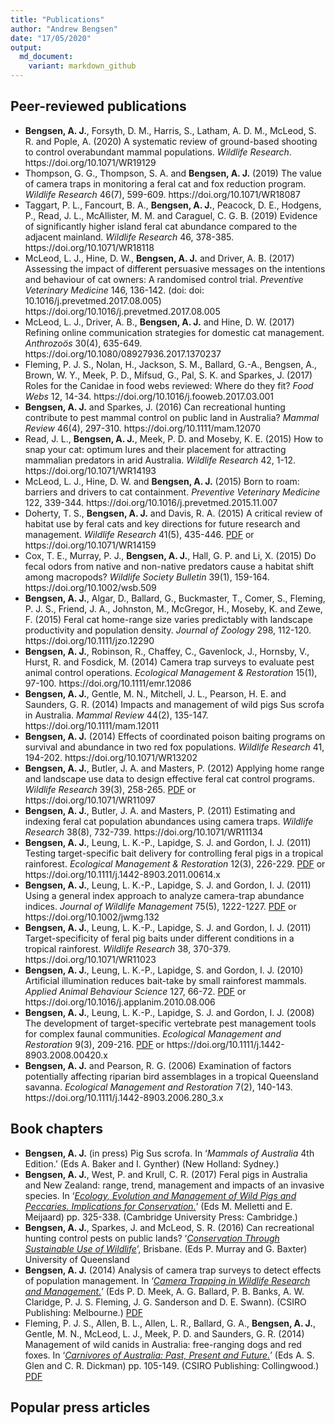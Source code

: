 ```yaml
---
title: "Publications"
author: "Andrew Bengsen"
date: "17/05/2020"
output: 
  md_document:
    variant: markdown_github
---
```


## Peer-reviewed publications  
  
  - **Bengsen, A. J.**, Forsyth, D. M., Harris, S., Latham, A. D. M., McLeod, S. R. and Pople, A. (2020) A systematic review of ground-based shooting to control overabundant mammal populations. *Wildlife Research*. https://doi.org/10.1071/WR19129
  - Thompson, G. G., Thompson, S. A. and **Bengsen, A. J.** (2019) The value of camera traps in monitoring a feral cat and fox reduction program. *Wildlife Research* 46(7), 599-609. https://doi.org/10.1071/WR18087
  - Taggart, P. L., Fancourt, B. A., **Bengsen, A. J.**, Peacock, D. E., Hodgens, P., Read, J. L., McAllister, M. M. and Caraguel, C. G. B. (2019) Evidence of significantly higher island feral cat abundance compared to the adjacent mainland. *Wildlife Research* 46, 378-385. https://doi.org/10.1071/WR18118
  - McLeod, L. J., Hine, D. W., **Bengsen, A. J.** and Driver, A. B. (2017) Assessing the impact of different persuasive messages on the intentions and behaviour of cat owners: A randomised control trial. *Preventive Veterinary Medicine* 146, 136-142. (doi: doi: 10.1016/j.prevetmed.2017.08.005) https://doi.org/10.1016/j.prevetmed.2017.08.005
  - McLeod, L. J., Driver, A. B., **Bengsen, A. J.** and Hine, D. W. (2017) Refining online communication strategies for domestic cat management. *Anthrozoös* 30(4), 635-649. https://doi.org/10.1080/08927936.2017.1370237
  - Fleming, P. J. S., Nolan, H., Jackson, S. M., Ballard, G.-A., Bengsen, A., Brown, W. Y., Meek, P. D., Mifsud, G., Pal, S. K. and Sparkes, J. (2017) Roles for the Canidae in food webs reviewed: Where do they fit? *Food Webs* 12, 14-34. https://doi.org/10.1016/j.fooweb.2017.03.001
  - **Bengsen, A. J.** and Sparkes, J. (2016) Can recreational hunting contribute to pest mammal control on public land in Australia? *Mammal Review* 46(4), 297-310. https://doi.org/10.1111/mam.12070
  - Read, J. L., **Bengsen, A. J.**, Meek, P. D. and Moseby, K. E. (2015) How to snap your cat: optimum lures and their placement for attracting mammalian predators in arid Australia. *Wildlife Research* 42, 1-12. https://doi.org/10.1071/WR14193
  - McLeod, L. J., Hine, D. W. and **Bengsen, A. J.** (2015) Born to roam: barriers and drivers to cat containment. *Preventive Veterinary Medicine* 122, 339-344. https://doi.org/10.1016/j.prevetmed.2015.11.007
  - Doherty, T. S., **Bengsen, A. J.** and Davis, R. A. (2015) A critical review of habitat use by feral cats and key directions for future research and management. *Wildlife Research* 41(5), 435-446. [PDF](https://ro.ecu.edu.au/cgi/viewcontent.cgi?referer=https://scholar.google.com/&httpsredir=1&article=1350&context=ecuworkspost2013) or https://doi.org/10.1071/WR14159
  - Cox, T. E., Murray, P. J., **Bengsen, A. J.**, Hall, G. P. and Li, X. (2015) Do fecal odors from native and non-native predators cause a habitat shift among macropods? *Wildlife Society Bulletin* 39(1), 159-164. https://doi.org/10.1002/wsb.509
  - **Bengsen, A. J.**, Algar, D., Ballard, G., Buckmaster, T., Comer, S., Fleming, P. J. S., Friend, J. A., Johnston, M., McGregor, H., Moseby, K. and Zewe, F. (2015) Feral cat home-range size varies predictably with landscape productivity and population density. *Journal of Zoology* 298, 112-120. https://doi.org/10.1111/jzo.12290
  - **Bengsen, A. J.**, Robinson, R., Chaffey, C., Gavenlock, J., Hornsby, V., Hurst, R. and Fosdick, M. (2014) Camera trap surveys to evaluate pest animal control operations. *Ecological Management & Restoration* 15(1), 97-100. https://doi.org/10.1111/emr.12086
   - **Bengsen, A. J.**, Gentle, M. N., Mitchell, J. L., Pearson, H. E. and Saunders, G. R. (2014) Impacts and management of wild pigs Sus scrofa in Australia. *Mammal Review* 44(2), 135-147. https://doi.org/10.1111/mam.12011
   - **Bengsen, A. J.** (2014) Effects of coordinated poison baiting programs on survival and abundance in two red fox populations. *Wildlife Research* 41, 194-202. https://doi.org/10.1071/WR13202
   - **Bengsen, A. J.**, Butler, J. A. and Masters, P. (2012) Applying home range and landscape use data to design effective feral cat control programs. *Wildlife Research* 39(3), 258-265. [PDF](https://www.researchgate.net/profile/Andrew_Bengsen/publication/230563548_Applying_home-range_and_landscape-use_data_to_design_effective_feral-cat_control_programs/links/0912f50187c04dc4b2000000.pdf] or [https://doi.org/10.1071/WR11097) or https://doi.org/10.1071/WR11097
   - **Bengsen, A. J.**, Butler, J. A. and Masters, P. (2011) Estimating and indexing feral cat population abundances using camera traps. *Wildlife Research* 38(8), 732-739. https://doi.org/10.1071/WR11134
   - **Bengsen, A. J.**, Leung, L. K.-P., Lapidge, S. J. and Gordon, I. J. (2011) Testing target-specific bait delivery for controlling feral pigs in a tropical rainforest. *Ecological Management & Restoration* 12(3), 226-229. [PDF](https://www.researchgate.net/profile/Andrew_Bengsen/publication/291971602_1156_Bengsen_etal_11_Target_specific_pig_baiting_in_Daintree/links/56a7e86308ae0fd8b3fe42e5.pdf) or https://doi.org/10.1111/j.1442-8903.2011.00614.x
   - **Bengsen, A. J.**, Leung, L. K.-P., Lapidge, S. J. and Gordon, I. J. (2011) Using a general index approach to analyze camera-trap abundance indices. *Journal of Wildlife Management* 75(5), 1222-1227. [PDF](https://search.proquest.com/docview/919424978/fulltextPDF/D21AF78ACEF84347PQ/1?accountid=28297) or https://doi.org/10.1002/jwmg.132
   - **Bengsen, A. J.**, Leung, L. K.-P., Lapidge, S. J. and Gordon, I. J. (2011) Target-specificity of feral pig baits under different conditions in a tropical rainforest. *Wildlife Research* 38, 370-379. https://doi.org/10.1071/WR11023
   - **Bengsen, A. J.**, Leung, L. K.-P., Lapidge, S. and Gordon, I. J. (2010) Artificial illumination reduces bait-take by small rainforest mammals. *Applied Animal Behaviour Science* 127, 66-72. [PDF](https://s3.amazonaws.com/academia.edu.documents/49908109/Artificial_illumination_reduces_bait-tak20161027-13702-he7s53.pdf?response-content-disposition=inline%3B%20filename%3DArtificial_illumination_reduces_bait-tak.pdf&X-Amz-Algorithm=AWS4-HMAC-SHA256&X-Amz-Credential=ASIATUSBJ6BAIWREH7BN%2F20200517%2Fus-east-1%2Fs3%2Faws4_request&X-Amz-Date=20200517T204100Z&X-Amz-Expires=3600&X-Amz-SignedHeaders=host&X-Amz-Security-Token=IQoJb3JpZ2luX2VjEH0aCXVzLWVhc3QtMSJIMEYCIQCWLhTuKyCrzkEnM3%2BlhTLU05XFCtzSqaoSdWJUPfqozwIhALVH4GvAp4oakjTQqBLMm30J4pRgJdMz5WpqEtR2QD7JKr0DCMX%2F%2F%2F%2F%2F%2F%2F%2F%2F%2FwEQABoMMjUwMzE4ODExMjAwIgwPNk7iNAPNKPqA0BUqkQM7HUPZUUpj234SH3dXDJz3uYo21HTkwzBO1d1sdDClief4I%2FvwRfSP5zKjG3aUdZ3SSQIFz8BnR%2B6Ej%2BlbJQKhX2HRE2dlaoq7jAIEXfKeC7oQK4ASprWX3jB%2F8iSfjyp7vpvIjAQMx2X72HHxFTj5bXpZ0yTMY4WQCih5EvJbdM6gCJlmWPu18u3IF2n7UEa%2Fgs0Rv%2Fez4xkkHbS%2FqW%2B%2BstuptkfO3x%2FI0KrFFf2BuUMg%2FWoIehABFZUZ%2FwJyvN%2FX%2BAaGsM2G2%2BUyF1H4q98tTQ4NBktBxvpAgJXbzu7Y65aZbCVLrYq%2BDH9KQNhSTk4YTeX%2BdvFsNXKHLgBWB%2Fyjw3ZiiIDi4Doq%2FFudIqgvYJNVVmR1WEETjPCgiPcah%2BR6MGp1bO%2BDNB3EH3vQU%2FgdZmLV5JE3XcZrFNfKoAqNBGQZDX%2FosJnBpRc8duXFOYbtfMdqQq5TupDsbHqO6kqtFfyLNbjeVKhF7wpR%2Bu31WpCBZVHwNi%2FbrhZ%2FbENYnqqaUxbUqAqXleJLxLgQo6OhPTCouIb2BTrqAWUQ3wrIV1I2ChMsRsojqCt8Rm16DCOGEoqgE9ceiJF6hJgP%2FOJ%2FQm28eQblktRBHpuywO8V1eMkbzHZQvpLJPPSjdxNixm2klAG0PBgFUkPmu5JH46n5Jvr416QqY%2F8W24MohmyGz8xMVZeAFonR4G22UfcixXYu7ArL7Jp6fI%2Br5oc4ejR4EcZZMPNLm8fOCvqDVD6QynoT7QYw0Go4KKLaEydJ77Kpdt0kjBggqgVfdUl3Y0n7RaaOdAaW3OGEduugb4P6h%2FLRdN%2BOOn36qPjwIOSE8zw%2B16YDjQc5QbKwyjbAtyYja1REw%3D%3D&X-Amz-Signature=cfb6d2c4b1771db61ae66f1c59cfdf28b63b6cf79f352c2f88f32c20cb4f3a5e) or https://doi.org/10.1016/j.applanim.2010.08.006
   - **Bengsen, A. J.**, Leung, L. K.-P., Lapidge, S. J. and Gordon, I. J. (2008) The development of target-specific vertebrate pest management tools for complex faunal communities. *Ecological Management and Restoration* 9(3), 209-216. [PDF](https://s3.amazonaws.com/academia.edu.documents/49908102/The_development_of_target-specific_verte20161027-13713-1d8s0y1.pdf?response-content-disposition=inline%3B%20filename%3DThe_development_of_target-specific_verte.pdf&X-Amz-Algorithm=AWS4-HMAC-SHA256&X-Amz-Credential=ASIATUSBJ6BAHFLXLZW7%2F20200517%2Fus-east-1%2Fs3%2Faws4_request&X-Amz-Date=20200517T204229Z&X-Amz-Expires=3600&X-Amz-SignedHeaders=host&X-Amz-Security-Token=IQoJb3JpZ2luX2VjEHwaCXVzLWVhc3QtMSJHMEUCIQCepPNK1AtBcnX65XPQI11ql8qXKxjZ%2Bq1VkHF7dE6C%2BgIgBoAJnDRMZOMuP9p1bJaXRMcTG9fj%2BI1Sra6aJ%2FUtXp0qvQMIxf%2F%2F%2F%2F%2F%2F%2F%2F%2F%2FARAAGgwyNTAzMTg4MTEyMDAiDJsHIsD1IuUM5xl8siqRA380VhMI8XfFyAE3Esr%2BOieVUOo%2FQVzcBr8Pgb89LZBGrfc%2FVbbuYR%2BH54KPafKjsqcHP%2ByX%2FL5ZdaEwYxE3to6IUqqNMha152EiE0fUJ7%2FMQ2r50SLMfS4Xvwge79bHPx2%2Bpy1BcEkgKSim77CXG5oXUEfnO2iTxtpp80VXuBwq0Bie75cTCbIO9EQs6BKzPjGUOUkxojkPM1CsjdJDv2l1vk%2BnsZDk2y5Ecf67KOhmIAMJUICGOaIA%2BWQF4swmhcWcJVYZEN%2Be%2Fec3TA044gUs%2F4OJMf36E7Urepv%2FeuyswWaJMr6%2BCzwC8HhmRjwueNAyNDFppRs7SGFqT3rUKOL1bAATkUSHgOYeQ%2FiG7D5vz3uI%2F0x64hy%2FmsSS1V1AIXcLTu1w6iDTcvEsBDSGnc6PF5c53d5xWyBqnbU5xVIziEOUQr5NGPFt1lifs32JVXRgTQQin8fRtLWuWe7c9%2F0M3%2FbbGOMYEo443LBxAH65yw1TXQ%2FVFVBzs%2FDigKV1Iu1%2Bg%2BdBMxa0PuoxUI4ukETCMNCuhvYFOusBem28FrNkY%2FTSGaOvR8Ir2sRunXLoWnrTZq1TCF4rLcb%2FDmPSQ7sO0a44jDriWB36Z1FNdji9SZgYNcIvaT%2Bv3m2ir6a7oU%2Fu%2BIRthBekpVsCZU9uHiB5VtZBsCeO8Bwi%2B6140Oehy%2F7klNOEPzwobdKWJHObxu8FqGqzwXAwuVIOqyxY2f5HkO1s%2FrORfUaX53fdoYdaiSAboUL9L92HGtIYzjFi6Pt2FZ9iB1WA9yIfJEYYyqH5iyvXVSkidKWVnyxjA7ISqC375gR4Q6I7zfKjB%2B6aZ%2BwlcQvTF7%2BA7KUrnSFrb72DSC19EQ%3D%3D&X-Amz-Signature=fd779c3fdfd37948f9444025bf4f1ff8f049410bc87c5f6322d029a0dcc56d80) or https://doi.org/10.1111/j.1442-8903.2008.00420.x
   - **Bengsen, A. J.** and Pearson, R. G. (2006) Examination of factors potentially affecting riparian bird assemblages in a tropical Queensland savanna. *Ecological Management and Restoration* 7(2), 140-143. https://doi.org/10.1111/j.1442-8903.2006.280_3.x
   
## Book chapters  
  
  - **Bengsen, A. J.** (in press) Pig Sus scrofa. In '*Mammals of Australia* 4th Edition.' (Eds A. Baker and I. Gynther) (New Holland: Sydney.) 
  - **Bengsen, A. J.**, West, P. and Krull, C. R. (2017) Feral pigs in Australia and New Zealand: range, trend, management and impacts of an invasive species. In '*[Ecology, Evolution and Management of Wild Pigs and Peccaries. Implications for Conservation.](https://www.cambridge.org/au/academic/subjects/life-sciences/ecology-and-conservation/ecology-conservation-and-management-wild-pigs-and-peccaries?format=HB)*' (Eds M. Melletti and E. Meijaard) pp. 325-338. (Cambridge University Press: Cambridge.)
  - **Bengsen, A. J.**, Sparkes, J. and McLeod, S. R. (2016) Can recreational hunting control pests on public lands? '*[Conservation Through Sustainable Use of Wildlife](https://ssaa.org.au/publications/advances-in-conservation-through-sustainable-use-of-wildlife)*', Brisbane. (Eds P. Murray and G. Baxter) University of Queensland
  - **Bengsen, A. J.** (2014) Analysis of camera trap surveys to detect effects of population management. In '*[Camera Trapping in Wildlife Research and Management.](https://www.publish.csiro.au/book/7150/)*' (Eds P. D. Meek, A. G. Ballard, P. B. Banks, A. W. Claridge, P. J. S. Fleming, J. G. Sanderson and D. E. Swann). (CSIRO Publishing: Melbourne.) [PDF](https://www.researchgate.net/profile/Andrew_Bengsen/publication/283506026_Analysis_of_camera_trap_surveys_to_detect_effects_of_population_management/links/563bf38408aec6f17dd4f1f3.pdf)
  - Fleming, P. J. S., Allen, B. L., Allen, L. R., Ballard, G. A., **Bengsen, A. J.**, Gentle, M. N., McLeod, L. J., Meek, P. D. and Saunders, G. R. (2014) Management of wild canids in Australia: free-ranging dogs and red foxes. In '*[Carnivores of Australia: Past, Present and Future.](https://www.publish.csiro.au/book/6708/)*' (Eds A. S. Glen and C. R. Dickman) pp. 105-149. (CSIRO Publishing: Collingwood.) [PDF](https://www.researchgate.net/profile/Lee_Allen4/publication/272745692_Management_of_wild_canids_in_Australia_free-ranging_dogs_and_red_foxes/links/5570c84508ae2f213c2238eb.pdf)

## Popular press articles  


